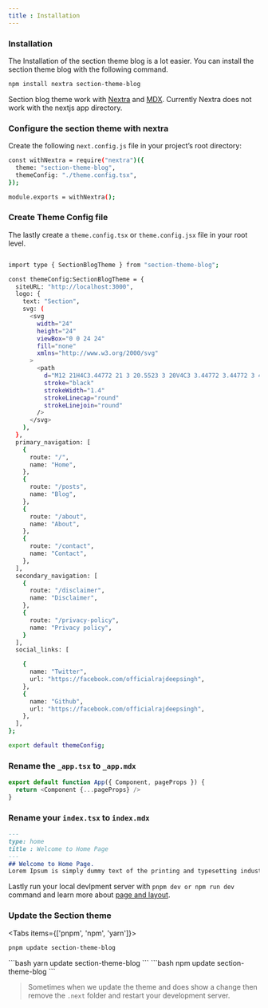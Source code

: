 ```yaml
---
title : Installation
---
```


<Steps>

### Installation
The Installation of the section theme blog is a lot easier. You can install the section theme blog with the following command.

```bash npm2yarn
npm install nextra section-theme-blog
```

Section blog theme work with [Nextra](https://nextra.site/) and [MDX](https://mdxjs.com/). Currently Nextra does not work with the nextjs app directory.

### Configure the section theme with nextra

Create the following `next.config.js` file in your project’s root directory:

```bash {2-3} copy filename="next.config.js"
const withNextra = require("nextra")({
  theme: "section-theme-blog",
  themeConfig: "./theme.config.tsx",
});

module.exports = withNextra(); 
```

### Create Theme Config file

The lastly create a `theme.config.tsx` or `theme.config.jsx` file in your root level.

```bash copy filename="theme.config.tsx"

import type { SectionBlogTheme } from "section-theme-blog";

const themeConfig:SectionBlogTheme = {
  siteURL: "http://localhost:3000",
  logo: {
    text: "Section",
    svg: (
      <svg
        width="24"
        height="24"
        viewBox="0 0 24 24"
        fill="none"
        xmlns="http://www.w3.org/2000/svg"
      >
        <path
          d="M12 21H4C3.44772 21 3 20.5523 3 20V4C3 3.44772 3.44772 3 4 3H20C20.5523 3 21 3.44772 21 4V12"
          stroke="black"
          strokeWidth="1.4"
          strokeLinecap="round"
          strokeLinejoin="round"
        />
      </svg>
    ),
  },
  primary_navigation: [
    {
      route: "/",
      name: "Home",
    },
    {
      route: "/posts",
      name: "Blog",
    },
    {
      route: "/about",
      name: "About",
    },
    {
      route: "/contact",
      name: "Contact",
    },
  ],
  secondary_navigation: [
    {
      route: "/disclaimer",
      name: "Disclaimer",
    },
    {
      route: "/privacy-policy",
      name: "Privacy policy",
    }
  ],
  social_links: [

    {
      name: "Twitter",
      url: "https://facebook.com/officialrajdeepsingh",
    },
    {
      name: "Github",
      url: "https://facebook.com/officialrajdeepsingh",
    },
  ],
};

export default themeConfig;
```

### Rename the `_app.tsx` to `_app.mdx`

```javascript
export default function App({ Component, pageProps }) {
  return <Component {...pageProps} />
}
```
### Rename your `index.tsx` to `index.mdx`

```markdown
---
type: home
title : Welcome to Home Page
---
## Welcome to Home Page.
Lorem Ipsum is simply dummy text of the printing and typesetting industry.
```

Lastly run your local devlpment server with `pnpm dev or npm run dev ` command and learn more about [page and layout](/docs/page-configuration).
</Steps>

### Update the Section theme

<Tabs items={['pnpm', 'npm', 'yarn']}>
  <Tab>
  ```bash
pnpm update section-theme-blog
  ```
  </Tab>
    <Tab>
  ```bash
yarn update section-theme-blog
  ```
  </Tab>
    <Tab>
  ```bash
npm update section-theme-blog
  ```
  </Tab>
</Tabs>

> Sometimes when we update the theme and does show a change then remove the `.next` folder and restart your development server.
